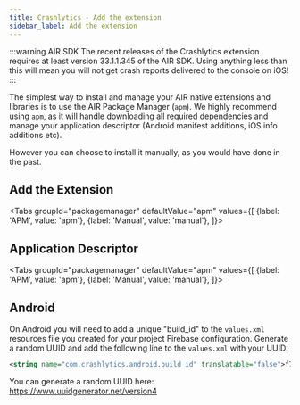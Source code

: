 ```yaml
---
title: Crashlytics - Add the extension
sidebar_label: Add the extension
---
```


:::warning AIR SDK
The recent releases of the Crashlytics extension requires at least version 33.1.1.345 of the AIR SDK. Using anything less than this will mean you will not get crash reports delivered to the console on iOS! 
:::






The simplest way to install and manage your AIR native extensions and libraries is to use the AIR Package Manager (`apm`). We highly recommend using `apm`, as it will handle downloading all required dependencies and manage your application descriptor (Android manifest additions, iOS info additions etc).

However you can choose to install it manually, as you would have done in the past. 

## Add the Extension

<Tabs
  groupId="packagemanager"
  defaultValue="apm"
  values={[
    {label: 'APM', value: 'apm'},
    {label: 'Manual', value: 'manual'},
  ]}>

  <TabItem value="apm" >
	<InstallAPM/>
  </TabItem>
  <TabItem value="manual" >
	<InstallManual/>
  </TabItem>
  
</Tabs>


## Application Descriptor

<Tabs
  groupId="packagemanager"
  defaultValue="apm"
  values={[
    {label: 'APM', value: 'apm'},
    {label: 'Manual', value: 'manual'},
  ]}>

  <TabItem value="apm" >
	<AppDescriptorAPM/>
  </TabItem>
  <TabItem value="manual" >
	<AppDescriptorManual/>
  </TabItem>
  
</Tabs>



## Android 

On Android you will need to add a unique "build_id" to the `values.xml` resources file you created for your project Firebase configuration.
Generate a random UUID and add the following line to the `values.xml` with your UUID:

```xml
<string name="com.crashlytics.android.build_id" translatable="false">f76fbceb-74da-4db8-bd6a-def417dd104e</string>
```

You can generate a random UUID here: https://www.uuidgenerator.net/version4
